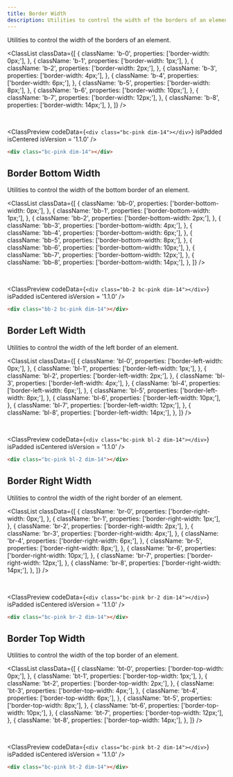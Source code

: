 ```yaml
---
title: Border Width
description: Utilities to control the width of the borders of an element.
---
```



Utilities to control the width of the borders of an element.

<ClassList
  classData={[
    {
      className: 'b-0',
      properties: ['border-width: 0px;'],
    },
    {
      className: 'b-1',
      properties: ['border-width: 1px;'],
    },
    {
      className: 'b-2',
      properties: ['border-width: 2px;'],
    },
    {
      className: 'b-3',
      properties: ['border-width: 4px;'],
    },
    {
      className: 'b-4',
      properties: ['border-width: 6px;'],
    },
    {
      className: 'b-5',
      properties: ['border-width: 8px;'],
    },
    {
      className: 'b-6',
      properties: ['border-width: 10px;'],
    },
    {
      className: 'b-7',
      properties: ['border-width: 12px;'],
    },
    {
      className: 'b-8',
      properties: ['border-width: 14px;'],
    },
  ]}
/>

<br />

<ClassPreview
  codeData={`
    <div class="bc-pink dim-14"></div>
  `}
  isPadded
  isCentered
  isVersion = '1.1.0'
/>

```html
<div class="bc-pink dim-14"></div>
```

## Border Bottom Width

Utilities to control the width of the bottom border of an element.

<ClassList
  classData={[
    {
      className: 'bb-0',
      properties: ['border-bottom-width: 0px;'],
    },
    {
      className: 'bb-1',
      properties: ['border-bottom-width: 1px;'],
    },
    {
      className: 'bb-2',
      properties: ['border-bottom-width: 2px;'],
    },
    {
      className: 'bb-3',
      properties: ['border-bottom-width: 4px;'],
    },
    {
      className: 'bb-4',
      properties: ['border-bottom-width: 6px;'],
    },
    {
      className: 'bb-5',
      properties: ['border-bottom-width: 8px;'],
    },
    {
      className: 'bb-6',
      properties: ['border-bottom-width: 10px;'],
    },
    {
      className: 'bb-7',
      properties: ['border-bottom-width: 12px;'],
    },
    {
      className: 'bb-8',
      properties: ['border-bottom-width: 14px;'],
    },
  ]}
/>

<br />

<ClassPreview
  codeData={`
    <div class="bb-2 bc-pink dim-14"></div>
  `}
  isPadded
  isCentered
  isVersion = '1.1.0'
/>

```html
<div class="bb-2 bc-pink dim-14"></div>
```

## Border Left Width

Utilities to control the width of the left border of an element.

<ClassList
  classData={[
    {
      className: 'bl-0',
      properties: ['border-left-width: 0px;'],
    },
    {
      className: 'bl-1',
      properties: ['border-left-width: 1px;'],
    },
    {
      className: 'bl-2',
      properties: ['border-left-width: 2px;'],
    },
    {
      className: 'bl-3',
      properties: ['border-left-width: 4px;'],
    },
    {
      className: 'bl-4',
      properties: ['border-left-width: 6px;'],
    },
    {
      className: 'bl-5',
      properties: ['border-left-width: 8px;'],
    },
    {
      className: 'bl-6',
      properties: ['border-left-width: 10px;'],
    },
    {
      className: 'bl-7',
      properties: ['border-left-width: 12px;'],
    },
    {
      className: 'bl-8',
      properties: ['border-left-width: 14px;'],
    },
  ]}
/>

<br />

<ClassPreview
  codeData={`
    <div class="bc-pink bl-2 dim-14"></div>
  `}
  isPadded
  isCentered
  isVersion = '1.1.0'
/>

```html
<div class="bc-pink bl-2 dim-14"></div>
```

## Border Right Width

Utilities to control the width of the right border of an element.

<ClassList
  classData={[
    {
      className: 'br-0',
      properties: ['border-right-width: 0px;'],
    },
    {
      className: 'br-1',
      properties: ['border-right-width: 1px;'],
    },
    {
      className: 'br-2',
      properties: ['border-right-width: 2px;'],
    },
    {
      className: 'br-3',
      properties: ['border-right-width: 4px;'],
    },
    {
      className: 'br-4',
      properties: ['border-right-width: 6px;'],
    },
    {
      className: 'br-5',
      properties: ['border-right-width: 8px;'],
    },
    {
      className: 'br-6',
      properties: ['border-right-width: 10px;'],
    },
    {
      className: 'br-7',
      properties: ['border-right-width: 12px;'],
    },
    {
      className: 'br-8',
      properties: ['border-right-width: 14px;'],
    },
  ]}
/>

<br />

<ClassPreview
  codeData={`
    <div class="bc-pink br-2 dim-14"></div>
  `}
  isPadded
  isCentered
  isVersion = '1.1.0'
/>

```html
<div class="bc-pink br-2 dim-14"></div>
```

## Border Top Width

Utilities to control the width of the top border of an element.

<ClassList
  classData={[
    {
      className: 'bt-0',
      properties: ['border-top-width: 0px;'],
    },
    {
      className: 'bt-1',
      properties: ['border-top-width: 1px;'],
    },
    {
      className: 'bt-2',
      properties: ['border-top-width: 2px;'],
    },
    {
      className: 'bt-3',
      properties: ['border-top-width: 4px;'],
    },
    {
      className: 'bt-4',
      properties: ['border-top-width: 6px;'],
    },
    {
      className: 'bt-5',
      properties: ['border-top-width: 8px;'],
    },
    {
      className: 'bt-6',
      properties: ['border-top-width: 10px;'],
    },
    {
      className: 'bt-7',
      properties: ['border-top-width: 12px;'],
    },
    {
      className: 'bt-8',
      properties: ['border-top-width: 14px;'],
    },
  ]}
/>

<br />

<ClassPreview
  codeData={`
    <div class="bc-pink bt-2 dim-14"></div>
  `}
  isPadded
  isCentered
  isVersion = '1.1.0'
/>

```html
<div class="bc-pink bt-2 dim-14"></div>
```
